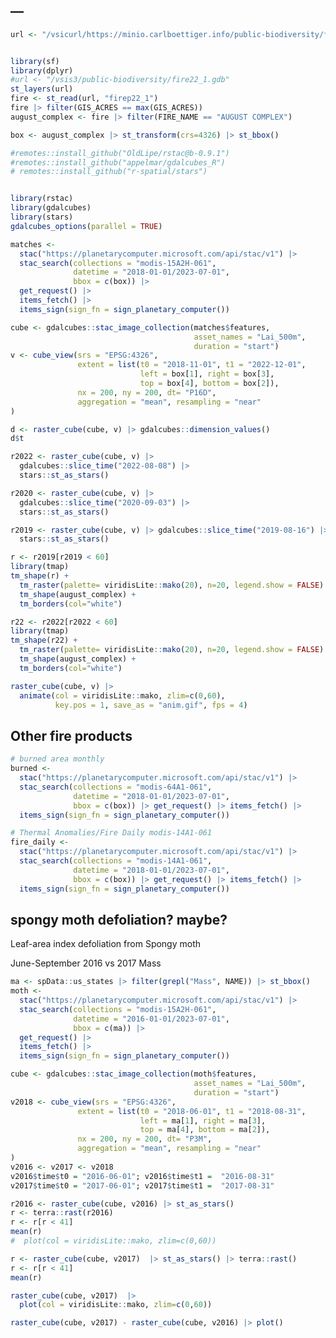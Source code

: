 ---
---


```r
url <- "/vsicurl/https://minio.carlboettiger.info/public-biodiversity/fire22_1.gdb"


library(sf)
library(dplyr)
#url <- "/vsis3/public-biodiversity/fire22_1.gdb"
st_layers(url)
fire <- st_read(url, "firep22_1")
fire |> filter(GIS_ACRES == max(GIS_ACRES))
august_complex <- fire |> filter(FIRE_NAME == "AUGUST COMPLEX") 

box <- august_complex |> st_transform(crs=4326) |> st_bbox()
```



```r
#remotes::install_github("OldLipe/rstac@b-0.9.1")
#remotes::install_github("appelmar/gdalcubes_R")
# remotes::install_github("r-spatial/stars")


library(rstac)
library(gdalcubes)
library(stars)
gdalcubes_options(parallel = TRUE)

matches <-
  stac("https://planetarycomputer.microsoft.com/api/stac/v1") |>
  stac_search(collections = "modis-15A2H-061",
              datetime = "2018-01-01/2023-07-01",
              bbox = c(box)) |>
  get_request() |>
  items_fetch() |>
  items_sign(sign_fn = sign_planetary_computer())
```


```r
cube <- gdalcubes::stac_image_collection(matches$features,
                                         asset_names = "Lai_500m",
                                         duration = "start")
v <- cube_view(srs = "EPSG:4326",
               extent = list(t0 = "2018-11-01", t1 = "2022-12-01",
                             left = box[1], right = box[3],
                             top = box[4], bottom = box[2]),
               nx = 200, ny = 200, dt= "P16D",
               aggregation = "mean", resampling = "near"
)
```


```r
d <- raster_cube(cube, v) |> gdalcubes::dimension_values()
d$t
```

```r
r2022 <- raster_cube(cube, v) |> 
  gdalcubes::slice_time("2022-08-08") |> 
  stars::st_as_stars()
```


```r
r2020 <- raster_cube(cube, v) |> 
  gdalcubes::slice_time("2020-09-03") |> 
  stars::st_as_stars()
```

```r
r2019 <- raster_cube(cube, v) |> gdalcubes::slice_time("2019-08-16") |> 
  stars::st_as_stars()
```

```r
r <- r2019[r2019 < 60]
library(tmap)
tm_shape(r) + 
  tm_raster(palette= viridisLite::mako(20), n=20, legend.show = FALSE) + 
  tm_shape(august_complex) + 
  tm_borders(col="white")
```

```r
r22 <- r2022[r2022 < 60]
library(tmap)
tm_shape(r22) + 
  tm_raster(palette= viridisLite::mako(20), n=20, legend.show = FALSE) + 
  tm_shape(august_complex) + 
  tm_borders(col="white")
```


```r
raster_cube(cube, v) |>
  animate(col = viridisLite::mako, zlim=c(0,60),
          key.pos = 1, save_as = "anim.gif", fps = 4)
```

## Other fire products

```r
# burned area monthly
burned <-
  stac("https://planetarycomputer.microsoft.com/api/stac/v1") |>
  stac_search(collections = "modis-64A1-061",
              datetime = "2018-01-01/2023-07-01",
              bbox = c(box)) |> get_request() |> items_fetch() |>
  items_sign(sign_fn = sign_planetary_computer())
```

```r
# Thermal Anomalies/Fire Daily modis-14A1-061
fire_daily <-
  stac("https://planetarycomputer.microsoft.com/api/stac/v1") |>
  stac_search(collections = "modis-14A1-061",
              datetime = "2018-01-01/2023-07-01",
              bbox = c(box)) |> get_request() |> items_fetch() |>
  items_sign(sign_fn = sign_planetary_computer())


```


## spongy moth defoliation? maybe?



Leaf-area index defoliation from Spongy moth

June-September 2016 vs 2017 Mass

```r
ma <- spData::us_states |> filter(grepl("Mass", NAME)) |> st_bbox()
moth <-
  stac("https://planetarycomputer.microsoft.com/api/stac/v1") |>
  stac_search(collections = "modis-15A2H-061",
              datetime = "2016-01-01/2023-07-01",
              bbox = c(ma)) |>
  get_request() |>
  items_fetch() |>
  items_sign(sign_fn = sign_planetary_computer())
```

```r
cube <- gdalcubes::stac_image_collection(moth$features,
                                         asset_names = "Lai_500m",
                                         duration = "start")
v2018 <- cube_view(srs = "EPSG:4326",
               extent = list(t0 = "2018-06-01", t1 = "2018-08-31",
                             left = ma[1], right = ma[3],
                             top = ma[4], bottom = ma[2]),
               nx = 200, ny = 200, dt= "P3M",
               aggregation = "mean", resampling = "near"
)
v2016 <- v2017 <- v2018
v2016$time$t0 = "2016-06-01"; v2016$time$t1 =  "2016-08-31"
v2017$time$t0 = "2017-06-01"; v2017$time$t1 =  "2017-08-31"

```


```r
r2016 <- raster_cube(cube, v2016) |> st_as_stars()
r <- terra::rast(r2016)
r <- r[r < 41]
mean(r)
#  plot(col = viridisLite::mako, zlim=c(0,60))
```

```r
r <- raster_cube(cube, v2017)  |> st_as_stars() |> terra::rast()
r <- r[r < 41]
mean(r)
```

```r
raster_cube(cube, v2017)  |> 
  plot(col = viridisLite::mako, zlim=c(0,60))
```


```r
raster_cube(cube, v2017) - raster_cube(cube, v2016) |> plot()
```




